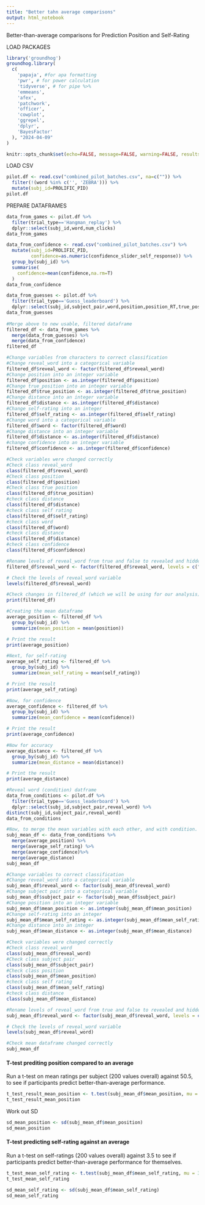 ```yaml
---
title: "Better tahn average comparisons"
output: html_notebook
---
```


Better-than-average comparisons for Prediction Position and Self-Rating 

LOAD PACKAGES

```r
library('groundhog')
groundhog.library(
  c(
    'papaja', #for apa formatting
    'pwr', # for power calculation
    'tidyverse', # for pipe %>%
    'emmeans',
    'afex',
    'patchwork',
    'officer',
    'cowplot',
    'ggrepel',
    'dplyr',
    'BayesFactor'
  ), "2024-04-09"
)

knitr::opts_chunk$set(echo=FALSE, message=FALSE, warning=FALSE, results='hide')
```

LOAD CSV

```r
pilot.df <- read.csv("combined_pilot_batches.csv", na=c("")) %>%
  filter(!(word %in% c('', 'ZEBRA'))) %>%
  mutate(subj_id=PROLIFIC_PID)
pilot.df
```


PREPARE DATAFRAMES

```r
data_from_games <- pilot.df %>%
  filter(trial_type=='Hangman_replay') %>%
  dplyr::select(subj_id,word,num_clicks) 
data_from_games

data_from_confidence <- read.csv("combined_pilot_batches.csv") %>%
  mutate(subj_id=PROLIFIC_PID,
         confidence=as.numeric(confidence_slider_self_response)) %>%
  group_by(subj_id) %>%
  summarise(
    confidence=mean(confidence,na.rm=T)
  )
data_from_confidence

data_from_guesses <- pilot.df %>%
  filter(trial_type=='Guess_leaderboard') %>%
  dplyr::select(subj_id,subject_pair,word,position,position_RT,true_position,reveal_word,player,distance, self_rating)
data_from_guesses
          
#Merge above to new usable, filtered dataframe
filtered_df <- data_from_games %>%
  merge(data_from_guesses) %>%
  merge(data_from_confidence)
filtered_df

#Change variables from characters to correct classification 
#Change reveal_word into a categorical variable
filtered_df$reveal_word <- factor(filtered_df$reveal_word)
#Change position into an integer variable 
filtered_df$position <- as.integer(filtered_df$position)
#Change true_position into an integer variable
filtered_df$true_position <- as.integer(filtered_df$true_position)
#Change distance into an integer variable 
filtered_df$distance <- as.integer(filtered_df$distance)
#Change self-rating into an integer
filtered_df$self_rating <- as.integer(filtered_df$self_rating)
#Change word into a categorical variable 
filtered_df$word <- factor(filtered_df$word)
#Change distance into an integer variable 
filtered_df$distance <- as.integer(filtered_df$distance)
#change confidence into an integer variable
filtered_df$confidence <- as.integer(filtered_df$confidence)

#Check variables were changed correctly
#Check class reveal_word
class(filtered_df$reveal_word)
#Check class position 
class(filtered_df$position)
#Check class true position 
class(filtered_df$true_position)
#check class distance 
class(filtered_df$distance)
#check class self rating
class(filtered_df$self_rating)
#check class word 
class(filtered_df$word)
#check class distance 
class(filtered_df$distance)
#check class confidence
class(filtered_df$confidence)

#Rename levels of reveal_word from true and false to revealed and hidden, respectively 
filtered_df$reveal_word <- factor(filtered_df$reveal_word, levels = c("true", "false"), labels = c("revealed", "hidden"))

# Check the levels of reveal_word variable
levels(filtered_df$reveal_word)

#Check changes in filtered_df (which we will be using for our analysis)
print(filtered_df)
```


```r
#Creating the mean dataframe
average_position <- filtered_df %>%
  group_by(subj_id) %>%
  summarize(mean_position = mean(position))

# Print the result
print(average_position)

#Next, for self-rating 
average_self_rating <- filtered_df %>%
  group_by(subj_id) %>%
  summarize(mean_self_rating = mean(self_rating))

# Print the result
print(average_self_rating)

#Now, for confidence 
average_confidence <- filtered_df %>%
  group_by(subj_id) %>%
  summarize(mean_confidence = mean(confidence))

# Print the result
print(average_confidence)

#Now for accuracy
average_distance <- filtered_df %>%
  group_by(subj_id) %>%
  summarize(mean_distance = mean(distance))

# Print the result
print(average_distance)

#Reveal word (condition) datframe 
data_from_conditions <- pilot.df %>%
  filter(trial_type=='Guess_leaderboard') %>%
  dplyr::select(subj_id,subject_pair,reveal_word) %>%
distinct(subj_id,subject_pair,reveal_word)
data_from_conditions

#Now, to merge the mean variables with each other, and with condition.  
subj_mean_df <- data_from_conditions %>%
  merge(average_position) %>%
  merge(average_self_rating) %>%
  merge(average_confidence)%>%
  merge(average_distance)
subj_mean_df

#Change variables to correct classification
#Change reveal_word into a categorical variable
subj_mean_df$reveal_word <- factor(subj_mean_df$reveal_word)
#Change subject pair into a categorical variable
subj_mean_df$subject_pair <- factor(subj_mean_df$subject_pair)
#Change position into an integer variable 
subj_mean_df$mean_position <- as.integer(subj_mean_df$mean_position)
#Change self-rating into an integer
subj_mean_df$mean_self_rating <- as.integer(subj_mean_df$mean_self_rating)
#Change distance into an integer
subj_mean_df$mean_distance <- as.integer(subj_mean_df$mean_distance)

#Check variables were changed correctly
#Check class reveal_word
class(subj_mean_df$reveal_word)
#Check class subject pair
class(subj_mean_df$subject_pair)
#Check class position 
class(subj_mean_df$mean_position)
#check class self rating
class(subj_mean_df$mean_self_rating)
#check class distance
class(subj_mean_df$mean_distance)

#Rename levels of reveal_word from true and false to revealed and hidden, respectively 
subj_mean_df$reveal_word <- factor(subj_mean_df$reveal_word, levels = c("true", "false"), labels = c("revealed", "hidden"))

# Check the levels of reveal_word variable
levels(subj_mean_df$reveal_word)

#Check mean dataframe changed correctly 
subj_mean_df
```

#### T-test prediting position compared to an average

Run a t-test on mean ratings per subject (200 values overall) against 50.5, to see if participants predict better-than-average performance.

```r
t_test_result_mean_position <- t.test(subj_mean_df$mean_position, mu = 50.5)
t_test_result_mean_position
```
Work out SD 

```r
sd_mean_position <- sd(subj_mean_df$mean_position)
sd_mean_position
```



#### T-test predicting self-rating against an average

Run a t-test on self-ratings (200 values overall) against 3.5 to see if participants predict better-than-average performance for themselves.

```r
t_test_mean_self_rating <- t.test(subj_mean_df$mean_self_rating, mu = 3.5)
t_test_mean_self_rating
```

```r
sd_mean_self_rating <- sd(subj_mean_df$mean_self_rating)
sd_mean_self_rating
```






